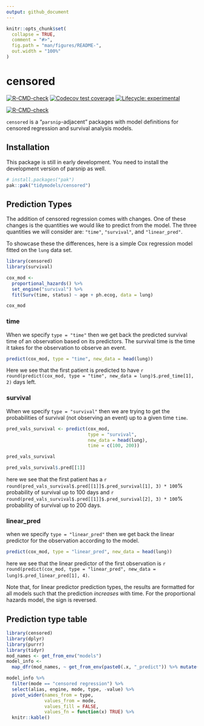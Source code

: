 ```yaml
---
output: github_document
---
```


<!-- README.md is generated from README.Rmd. Please edit that file -->

```r
knitr::opts_chunk$set(
  collapse = TRUE,
  comment = "#>",
  fig.path = "man/figures/README-",
  out.width = "100%"
)
```

# censored

<!-- badges: start -->
[![R-CMD-check](https://github.com/EmilHvitfeldt/censored/workflows/R-CMD-check/badge.svg)](https://github.com/EmilHvitfeldt/censored/actions)
[![Codecov test coverage](https://codecov.io/gh/EmilHvitfeldt/censored/branch/master/graph/badge.svg)](https://codecov.io/gh/EmilHvitfeldt/censored?branch=master)
[![Lifecycle: experimental](https://img.shields.io/badge/lifecycle-experimental-orange.svg)](https://www.tidyverse.org/lifecycle/#experimental) 

[![R-CMD-check](https://github.com/tidymodels/censored/workflows/R-CMD-check/badge.svg)](https://github.com/tidymodels/censored/actions)
<!-- badges: end -->

`censored` is a “`parsnip`-adjacent” packages with
model definitions for censored regression and survival analysis models.

## Installation

This package is still in early development. You need to install the development version of parsnip as well.

``` .r
# install.packages("pak")
pak::pak("tidymodels/censored")
```

## Prediction Types

The addition of censored regression comes with changes. One of these changes is the quantities we would like to predict from the model. The three quantities we will consider are: `"time"`, `"survival"`, and `"linear_pred"`.

To showcase these the differences, here is a simple Cox regression model fitted on the `lung` data set.

```r
library(censored)
library(survival)

cox_mod <-
  proportional_hazards() %>%
  set_engine("survival") %>%
  fit(Surv(time, status) ~ age + ph.ecog, data = lung)

cox_mod
```

### time

When we specify `type = "time"` then we get back the predicted survival time of an observation based on its predictors. The survival time is the time it takes for the observation to observe an event.

```r
predict(cox_mod, type = "time", new_data = head(lung))
```

Here we see that the first patient is predicted to have `r round(predict(cox_mod, type = "time", new_data = lung)$.pred_time[1], 2)` days left.

### survival

When we specify `type = "survival"` then we are trying to get the probabilities of survival (not observing an event) up to a given time `time`. 

```r
pred_vals_survival <- predict(cox_mod, 
                              type = "survival", 
                              new_data = head(lung), 
                              time = c(100, 200))

pred_vals_survival

pred_vals_survival$.pred[[1]]
```

here we see that the first patient has a `r round(pred_vals_survival$.pred[[1]]$.pred_survival[1], 3) * 100`% probability of survival up to 100 days and `r round(pred_vals_survival$.pred[[1]]$.pred_survival[2], 3) * 100`%
probability of survival up to 200 days.

### linear_pred

when we specify `type = "linear_pred"` then we get back the linear predictor for the observation according to the model.

```r
predict(cox_mod, type = "linear_pred", new_data = head(lung))
```

here we see that the linear predictor of the first observation is  `r round(predict(cox_mod, type = "linear_pred", new_data = lung)$.pred_linear_pred[1], 4)`.

Note that, for linear predictor prediction types, the results are formatted for all models such that the prediction _increases_ with time. For the proportional hazards model, the sign is reversed. 


## Prediction type table 

```r
library(censored)
library(dplyr)
library(purrr)
library(tidyr)
mod_names <- get_from_env("models")
model_info <-
  map_dfr(mod_names, ~ get_from_env(paste0(.x, "_predict")) %>% mutate(alias = .x))

model_info %>%
  filter(mode == "censored regression") %>%
  select(alias, engine, mode, type, -value) %>%
  pivot_wider(names_from = type, 
              values_from = mode, 
              values_fill = FALSE, 
              values_fn = function(x) TRUE) %>%
  knitr::kable()
```

